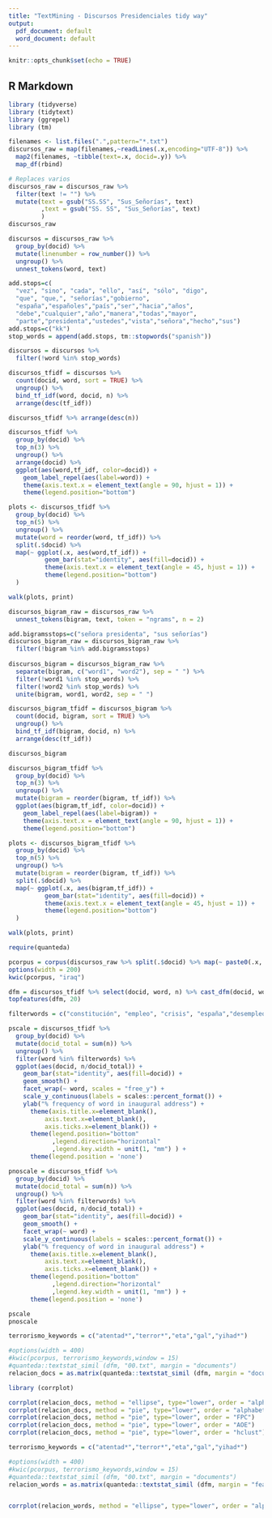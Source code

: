 ```yaml
---
title: "TextMining - Discursos Presidenciales tidy way"
output:
  pdf_document: default
  word_document: default
---
```


```r
knitr::opts_chunk$set(echo = TRUE)
```

## R Markdown

```r
library (tidyverse)
library (tidytext)
library (ggrepel)
library (tm)
```
```r
filenames <- list.files(".",pattern="*.txt")
discursos_raw = map(filenames,~readLines(.x,encoding="UTF-8")) %>% 
  map2(filenames, ~tibble(text=.x, docid=.y)) %>% 
  map_df(rbind)

# Replaces varios
discursos_raw = discursos_raw %>% 
  filter(text != "") %>% 
  mutate(text = gsub("SS.SS", "Sus_Señorías", text)
         ,text = gsub("SS. SS", "Sus_Señorías", text)
         )
discursos_raw 
```

```r
discursos = discursos_raw %>%
  group_by(docid) %>%
  mutate(linenumber = row_number()) %>% 
  ungroup() %>% 
  unnest_tokens(word, text) 

add.stops=c(
  "vez", "sino", "cada", "ello", "así", "sólo", "digo", 
  "que", "que,", "señorías","gobierno",
  "españa","españoles","país","ser","hacia","años",
  "debe","cualquier","año","manera","todas","mayor",
  "parte","presidenta","ustedes","vista","señora","hecho","sus")
add.stops=c("kk")
stop_words = append(add.stops, tm::stopwords("spanish"))

discursos = discursos %>% 
  filter(!word %in% stop_words) 

discursos_tfidf = discursos %>% 
  count(docid, word, sort = TRUE) %>%
  ungroup() %>% 
  bind_tf_idf(word, docid, n) %>% 
  arrange(desc(tf_idf))

discursos_tfidf %>% arrange(desc(n))
```
```r
discursos_tfidf %>% 
  group_by(docid) %>% 
  top_n(3) %>% 
  ungroup() %>% 
  arrange(docid) %>% 
  ggplot(aes(word,tf_idf, color=docid)) + 
    geom_label_repel(aes(label=word)) +
    theme(axis.text.x = element_text(angle = 90, hjust = 1)) +
    theme(legend.position="bottom")
```
```r
plots <- discursos_tfidf %>%
  group_by(docid) %>% 
  top_n(5) %>% 
  ungroup() %>% 
  mutate(word = reorder(word, tf_idf)) %>%
  split(.$docid) %>%
  map(~ ggplot(.x, aes(word,tf_idf)) + 
          geom_bar(stat="identity", aes(fill=docid)) + 
          theme(axis.text.x = element_text(angle = 45, hjust = 1)) +
          theme(legend.position="bottom")
  )

walk(plots, print)
```

```r
discursos_bigram_raw = discursos_raw %>%     
  unnest_tokens(bigram, text, token = "ngrams", n = 2)

add.bigramsstops=c("señora presidenta", "sus señorías")
discursos_bigram_raw = discursos_bigram_raw %>% 
  filter(!bigram %in% add.bigramsstops)
  
discursos_bigram = discursos_bigram_raw %>% 
  separate(bigram, c("word1", "word2"), sep = " ") %>% 
  filter(!word1 %in% stop_words) %>%
  filter(!word2 %in% stop_words) %>% 
  unite(bigram, word1, word2, sep = " ") 

discursos_bigram_tfidf = discursos_bigram %>% 
  count(docid, bigram, sort = TRUE) %>%
  ungroup() %>% 
  bind_tf_idf(bigram, docid, n) %>% 
  arrange(desc(tf_idf))

discursos_bigram
```
```r
discursos_bigram_tfidf %>% 
  group_by(docid) %>% 
  top_n(3) %>% 
  ungroup() %>% 
  mutate(bigram = reorder(bigram, tf_idf)) %>%
  ggplot(aes(bigram,tf_idf, color=docid)) + 
    geom_label_repel(aes(label=bigram)) +
    theme(axis.text.x = element_text(angle = 90, hjust = 1)) +
    theme(legend.position="bottom")
```
```r
plots <- discursos_bigram_tfidf %>%
  group_by(docid) %>% 
  top_n(5) %>% 
  ungroup() %>% 
  mutate(bigram = reorder(bigram, tf_idf)) %>%
  split(.$docid) %>%
  map(~ ggplot(.x, aes(bigram,tf_idf)) + 
          geom_bar(stat="identity", aes(fill=docid)) + 
          theme(axis.text.x = element_text(angle = 45, hjust = 1)) +
          theme(legend.position="bottom")
  )

walk(plots, print)
```

```r
require(quanteda)

pcorpus = corpus(discursos_raw %>% split(.$docid) %>% map(~ paste0(.x, collapse = " ")) %>% map_chr(~ paste0(.x,collapse= " ")))
options(width = 200)
kwic(pcorpus, "iraq")

```

```r
dfm = discursos_tfidf %>% select(docid, word, n) %>% cast_dfm(docid, word, n)
topfeatures(dfm, 20)
```
```r

filterwords = c("constitución", "empleo", "crisis", "españa","desempleo","paro","nación","pais","cataluña","trabajo","eta","vasco","pacto","autónomas","terrorismo","terrorista","terroristas","europa","europea","corrupción", "corrupto","gal","atentado", "atentados","droga","drogas")

pscale = discursos_tfidf %>% 
  group_by(docid) %>%
  mutate(docid_total = sum(n)) %>% 
  ungroup() %>% 
  filter(word %in% filterwords) %>%
  ggplot(aes(docid, n/docid_total)) +
    geom_bar(stat="identity", aes(fill=docid)) +
    geom_smooth() +
    facet_wrap(~ word, scales = "free_y") +
    scale_y_continuous(labels = scales::percent_format()) +
    ylab("% frequency of word in inaugural address") +
      theme(axis.title.x=element_blank(),
          axis.text.x=element_blank(),
          axis.ticks.x=element_blank()) +
      theme(legend.position="bottom"
            ,legend.direction="horizontal"
            ,legend.key.width = unit(1, "mm") ) +
      theme(legend.position = 'none')

pnoscale = discursos_tfidf %>% 
  group_by(docid) %>%
  mutate(docid_total = sum(n)) %>% 
  ungroup() %>% 
  filter(word %in% filterwords) %>%
  ggplot(aes(docid, n/docid_total)) +
    geom_bar(stat="identity", aes(fill=docid)) +
    geom_smooth() +
    facet_wrap(~ word) +
    scale_y_continuous(labels = scales::percent_format()) +
    ylab("% frequency of word in inaugural address") +
      theme(axis.title.x=element_blank(),
          axis.text.x=element_blank(),
          axis.ticks.x=element_blank()) +
      theme(legend.position="bottom"
            ,legend.direction="horizontal"
            ,legend.key.width = unit(1, "mm") ) +
      theme(legend.position = 'none')

pscale
pnoscale


```
```r

terrorismo_keywords = c("atentad*","terror*","eta","gal","yihad*")

#options(width = 400)
#kwic(pcorpus, terrorismo_keywords,window = 15)
#quanteda::textstat_simil (dfm, "00.txt", margin = "documents")
relacion_docs = as.matrix(quanteda::textstat_simil (dfm, margin = "documents", upper=TRUE, diag=TRUE))

library (corrplot)

corrplot(relacion_docs, method = "ellipse", type="lower", order = "alphabet")
corrplot(relacion_docs, method = "pie", type="lower", order = "alphabet")
corrplot(relacion_docs, method = "pie", type="lower", order = "FPC")
corrplot(relacion_docs, method = "pie", type="lower", order = "AOE")
corrplot(relacion_docs, method = "pie", type="lower", order = "hclust")


```

```r

terrorismo_keywords = c("atentad*","terror*","eta","gal","yihad*")

#options(width = 400)
#kwic(pcorpus, terrorismo_keywords,window = 15)
#quanteda::textstat_simil (dfm, "00.txt", margin = "documents")
relacion_words = as.matrix(quanteda::textstat_simil (dfm, margin = "features", upper=TRUE, diag=TRUE))


corrplot(relacion_words, method = "ellipse", type="lower", order = "alphabet")



```
